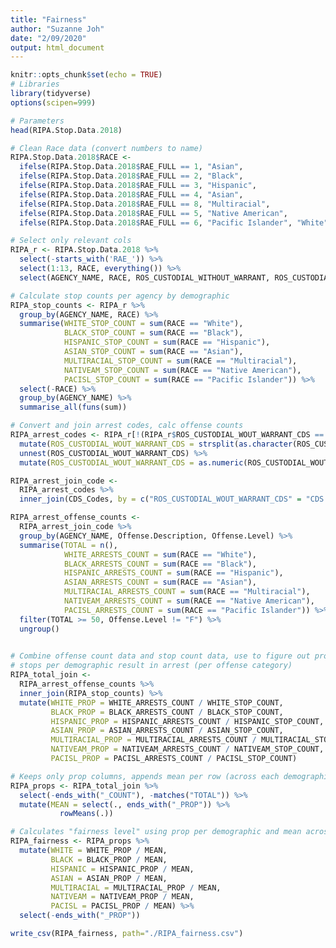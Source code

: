 ```yaml
---
title: "Fairness"
author: "Suzanne Joh"
date: "2/09/2020"
output: html_document
---
```


```r
knitr::opts_chunk$set(echo = TRUE)
# Libraries
library(tidyverse)
options(scipen=999)
```

```r
# Parameters
head(RIPA.Stop.Data.2018)

# Clean Race data (convert numbers to name)
RIPA.Stop.Data.2018$RACE <- 
  ifelse(RIPA.Stop.Data.2018$RAE_FULL == 1, "Asian",
  ifelse(RIPA.Stop.Data.2018$RAE_FULL == 2, "Black", 
  ifelse(RIPA.Stop.Data.2018$RAE_FULL == 3, "Hispanic", 
  ifelse(RIPA.Stop.Data.2018$RAE_FULL == 4, "Asian", 
  ifelse(RIPA.Stop.Data.2018$RAE_FULL == 8, "Multiracial", 
  ifelse(RIPA.Stop.Data.2018$RAE_FULL == 5, "Native American", 
  ifelse(RIPA.Stop.Data.2018$RAE_FULL == 6, "Pacific Islander", "White")))))))

# Select only relevant cols
RIPA_r <- RIPA.Stop.Data.2018 %>% 
  select(-starts_with('RAE_')) %>% 
  select(1:13, RACE, everything()) %>%
  select(AGENCY_NAME, RACE, ROS_CUSTODIAL_WITHOUT_WARRANT, ROS_CUSTODIAL_WOUT_WARRANT_CDS)

# Calculate stop counts per agency by demographic
RIPA_stop_counts <- RIPA_r %>%
  group_by(AGENCY_NAME, RACE) %>% 
  summarise(WHITE_STOP_COUNT = sum(RACE == "White"), 
            BLACK_STOP_COUNT = sum(RACE == "Black"),
            HISPANIC_STOP_COUNT = sum(RACE == "Hispanic"), 
            ASIAN_STOP_COUNT = sum(RACE == "Asian"), 
            MULTIRACIAL_STOP_COUNT = sum(RACE == "Multiracial"), 
            NATIVEAM_STOP_COUNT = sum(RACE == "Native American"),
            PACISL_STOP_COUNT = sum(RACE == "Pacific Islander")) %>%
  select(-RACE) %>%
  group_by(AGENCY_NAME) %>% 
  summarise_all(funs(sum))

# Convert and join arrest codes, calc offense counts 
RIPA_arrest_codes <- RIPA_r[!(RIPA_r$ROS_CUSTODIAL_WOUT_WARRANT_CDS == " ") , ] %>%
  mutate(ROS_CUSTODIAL_WOUT_WARRANT_CDS = strsplit(as.character(ROS_CUSTODIAL_WOUT_WARRANT_CDS), ", ")) %>%
  unnest(ROS_CUSTODIAL_WOUT_WARRANT_CDS) %>%
  mutate(ROS_CUSTODIAL_WOUT_WARRANT_CDS = as.numeric(ROS_CUSTODIAL_WOUT_WARRANT_CDS)) 

RIPA_arrest_join_code <- 
  RIPA_arrest_codes %>% 
  inner_join(CDS_Codes, by = c("ROS_CUSTODIAL_WOUT_WARRANT_CDS" = "CDS.Code")) 

RIPA_arrest_offense_counts <- 
  RIPA_arrest_join_code %>% 
  group_by(AGENCY_NAME, Offense.Description, Offense.Level) %>% 
  summarise(TOTAL = n(), 
            WHITE_ARRESTS_COUNT = sum(RACE == "White"), 
            BLACK_ARRESTS_COUNT = sum(RACE == "Black"), 
            HISPANIC_ARRESTS_COUNT = sum(RACE == "Hispanic"), 
            ASIAN_ARRESTS_COUNT = sum(RACE == "Asian"), 
            MULTIRACIAL_ARRESTS_COUNT = sum(RACE == "Multiracial"), 
            NATIVEAM_ARRESTS_COUNT = sum(RACE == "Native American"),
            PACISL_ARRESTS_COUNT = sum(RACE == "Pacific Islander")) %>% 
  filter(TOTAL >= 50, Offense.Level != "F") %>% 
  ungroup()
 
```
```r

# Combine offense count data and stop count data, use to figure out proportion of 
# stops per demographic result in arrest (per offense category)
RIPA_total_join <-
  RIPA_arrest_offense_counts %>%
  inner_join(RIPA_stop_counts) %>%
  mutate(WHITE_PROP = WHITE_ARRESTS_COUNT / WHITE_STOP_COUNT,
         BLACK_PROP = BLACK_ARRESTS_COUNT / BLACK_STOP_COUNT,
         HISPANIC_PROP = HISPANIC_ARRESTS_COUNT / HISPANIC_STOP_COUNT,
         ASIAN_PROP = ASIAN_ARRESTS_COUNT / ASIAN_STOP_COUNT,
         MULTIRACIAL_PROP = MULTIRACIAL_ARRESTS_COUNT / MULTIRACIAL_STOP_COUNT,
         NATIVEAM_PROP = NATIVEAM_ARRESTS_COUNT / NATIVEAM_STOP_COUNT,
         PACISL_PROP = PACISL_ARRESTS_COUNT / PACISL_STOP_COUNT)

# Keeps only prop columns, appends mean per row (across each demographic)
RIPA_props <- RIPA_total_join %>%
  select(-ends_with("_COUNT"), -matches("TOTAL")) %>%
  mutate(MEAN = select(., ends_with("_PROP")) %>% 
           rowMeans(.))

# Calculates "fairness level" using prop per demographic and mean across all demographics
RIPA_fairness <- RIPA_props %>%
  mutate(WHITE = WHITE_PROP / MEAN,
         BLACK = BLACK_PROP / MEAN,
         HISPANIC = HISPANIC_PROP / MEAN,
         ASIAN = ASIAN_PROP / MEAN,
         MULTIRACIAL = MULTIRACIAL_PROP / MEAN,
         NATIVEAM = NATIVEAM_PROP / MEAN,
         PACISL = PACISL_PROP / MEAN) %>%
  select(-ends_with("_PROP"))

write_csv(RIPA_fairness, path="./RIPA_fairness.csv")
```

